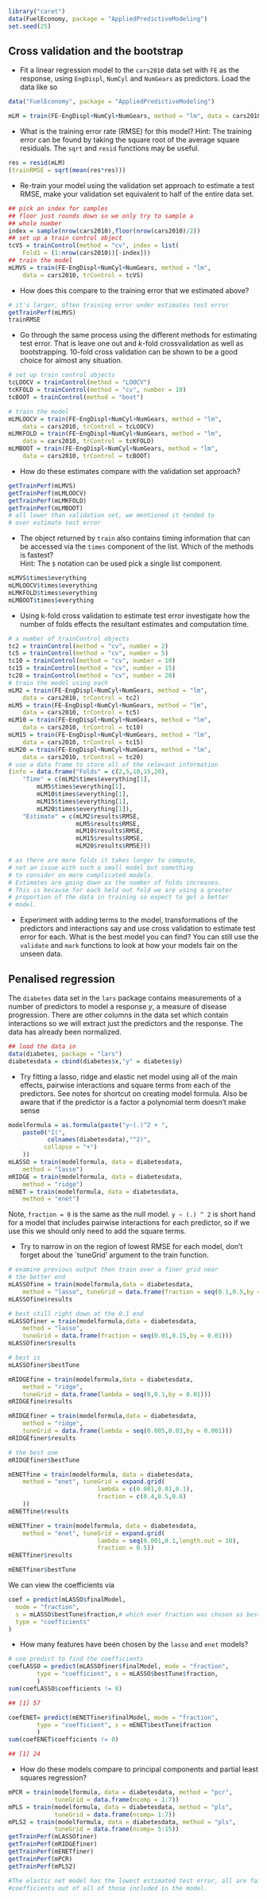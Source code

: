 ```r
library("caret")
data(FuelEconomy, package = "AppliedPredictiveModeling")
set.seed(25)
```



## Cross validation and the bootstrap

- Fit a linear regression model to the `cars2010` data set with `FE` as the response, using `EngDispl`, `NumCyl` and `NumGears` as predictors. Load the data like so 

```r
data("FuelEconomy", package = "AppliedPredictiveModeling")
```


```r
mLM = train(FE~EngDispl+NumCyl+NumGears, method = "lm", data = cars2010)
```


- What is the training error rate (RMSE) for this model?
Hint: The training error can be found by taking the square root of the average square residuals. The `sqrt` and `resid` functions may be useful.


```r
res = resid(mLM)
(trainRMSE = sqrt(mean(res*res)))
```

- Re-train your model using the validation set approach to estimate a test RMSE, make your validation set equivalent to half of the entire data set.


```r
## pick an index for samples
## floor just rounds down so we only try to sample a
## whole number
index = sample(nrow(cars2010),floor(nrow(cars2010)/2))
## set up a train control object
tcVS = trainControl(method = "cv", index = list(
    Fold1 = (1:nrow(cars2010))[-index]))
## train the model
mLMVS = train(FE~EngDispl+NumCyl+NumGears, method = "lm",
    data = cars2010, trControl = tcVS)
```


- How does this compare to the training error that we estimated above?


```r
# it's larger, often training error under estimates test error
getTrainPerf(mLMVS)
trainRMSE
```

- Go through the same process using the different methods for estimating test error. That is leave one out and $k$-fold crossvalidation as well as bootstrapping. $10$-fold cross validation can be shown to be a good choice for almost any situation.


```r
# set up train control objects
tcLOOCV = trainControl(method = "LOOCV")
tcKFOLD = trainControl(method = "cv", number = 10)
tcBOOT = trainControl(method = "boot")

# train the model
mLMLOOCV = train(FE~EngDispl+NumCyl+NumGears, method = "lm",
    data = cars2010, trControl = tcLOOCV)
mLMKFOLD = train(FE~EngDispl+NumCyl+NumGears, method = "lm",
    data = cars2010, trControl = tcKFOLD)
mLMBOOT = train(FE~EngDispl+NumCyl+NumGears, method = "lm",
    data = cars2010, trControl = tcBOOT)
```


- How do these estimates compare with the validation set approach?


```r
getTrainPerf(mLMVS)
getTrainPerf(mLMLOOCV)
getTrainPerf(mLMKFOLD)
getTrainPerf(mLMBOOT)
# all lower than validation set, we mentioned it tended to
# over estimate test error
```

- The object returned by `train` also contains timing information that can be accessed via the `times` component of the list. Which of the methods is fastest?  
Hint: The `$` notation can be used pick a single list component.


```r
mLMVS$times$everything
mLMLOOCV$times$everything
mLMKFOLD$times$everything
mLMBOOT$times$everything
```

- Using k-fold cross validation to estimate test error investigate how the number of folds effects the resultant estimates and computation time.


```r
# a number of trainControl objects 
tc2 = trainControl(method = "cv", number = 2)
tc5 = trainControl(method = "cv", number = 5)
tc10 = trainControl(method = "cv", number = 10)
tc15 = trainControl(method = "cv", number = 15)
tc20 = trainControl(method = "cv", number = 20)
# train the model using each
mLM2 = train(FE~EngDispl+NumCyl+NumGears, method = "lm",
    data = cars2010, trControl = tc2)
mLM5 = train(FE~EngDispl+NumCyl+NumGears, method = "lm",
    data = cars2010, trControl = tc5)
mLM10 = train(FE~EngDispl+NumCyl+NumGears, method = "lm",
    data = cars2010, trControl = tc10)
mLM15 = train(FE~EngDispl+NumCyl+NumGears, method = "lm",
    data = cars2010, trControl = tc15)
mLM20 = train(FE~EngDispl+NumCyl+NumGears, method = "lm",
    data = cars2010, trControl = tc20)
# use a data frame to store all of the relevant information
(info = data.frame("Folds" = c(2,5,10,15,20),
    "Time" = c(mLM2$times$everything[1],
        mLM5$times$everything[1],
        mLM10$times$everything[1],
        mLM15$times$everything[1],
        mLM20$times$everything[1]),
    "Estimate" = c(mLM2$results$RMSE,
                   mLM5$results$RMSE,
                   mLM10$results$RMSE,
                   mLM15$results$RMSE,
                   mLM20$results$RMSE)))
```

```r
# as there are more folds it takes longer to compute,
# not an issue with such a small model but something
# to consider on more complicated models.
# Estimates are going down as the number of folds increases.
# This is because for each held out fold we are using a greater
# proportion of the data in training so expect to get a better
# model.
```


- Experiment with adding terms to the model, transformations of the predictors and interactions say and use cross validation to estimate test error for each. What is the best model you can find? You can still use the `validate` and `mark` functions to look at how your models fair on the unseen data.


## Penalised regression

The `diabetes` data set in the `lars` package contains measurements of a number of predictors to model a response $y$, a measure of disease progression. There are other columns in the data set which contain interactions so we will extract just the predictors and the response. The data has already been normalized.


```r
## load the data in 
data(diabetes, package = "lars")
diabetesdata = cbind(diabetes$x,"y" = diabetes$y)
```

- Try fitting a lasso, ridge and elastic net model using all of the main effects, pairwise interactions and square terms from each of the predictors. See notes for shortcut on creating model formula. Also be aware that if the predictor is a factor a polynomial term doesn't make sense

```r
modelformula = as.formula(paste("y~(.)^2 + ",
    paste0("I(",
           colnames(diabetesdata),"^2)",
          collapse = "+")
    ))
mLASSO = train(modelformula, data = diabetesdata,
    method = "lasso")
mRIDGE = train(modelformula, data = diabetesdata,
    method = "ridge")
mENET = train(modelformula, data = diabetesdata,
    method = "enet")
```


Note, `fraction = 0` is the same as the null model. `y ~ (.) ^ 2` is short hand for a model that includes pairwise interactions for each predictor, so if we use this we should only need to add the square terms.

- Try to narrow in on the region of lowest RMSE for each model, don't forget about the `tuneGrid' argument to the train function.


```r
# examine previous output then train over a finer grid near 
# the better end
mLASSOfine = train(modelformula,data = diabetesdata,
    method = "lasso", tuneGrid = data.frame(fraction = seq(0.1,0.5,by = 0.05)))
mLASSOfine$results
```

```r
# best still right down at the 0.1 end
mLASSOfiner = train(modelformula,data = diabetesdata,
    method = "lasso",
    tuneGrid = data.frame(fraction = seq(0.01,0.15,by = 0.01)))
mLASSOfiner$results
```
```r
# best is
mLASSOfiner$bestTune
```

```r
mRIDGEfine = train(modelformula,data = diabetesdata,
    method = "ridge",
    tuneGrid = data.frame(lambda = seq(0,0.1,by = 0.01)))
mRIDGEfine$results
```

```r
mRIDGEfiner = train(modelformula,data = diabetesdata,
    method = "ridge",
    tuneGrid = data.frame(lambda = seq(0.005,0.03,by = 0.001)))
mRIDGEfiner$results
```

```r
# the best one
mRIDGEfiner$bestTune
```

```r
mENETfine = train(modelformula, data = diabetesdata,
    method = "enet", tuneGrid = expand.grid(
                         lambda = c(0.001,0.01,0.1),
                         fraction = c(0.4,0.5,0.6)
    ))
mENETfine$results
```

```r
mENETfiner = train(modelformula, data = diabetesdata,
    method = "enet", tuneGrid = expand.grid(
                         lambda = seq(0.001,0.1,length.out = 10),
                         fraction = 0.5))
mENETfiner$results
```

```r
mENETfiner$bestTune
```



\noindent We can view the coefficients via


```r
coef = predict(mLASSO$finalModel,
  mode = "fraction",
  s = mLASSO$bestTune$fraction,# which ever fraction was chosen as best
  type = "coefficients"
)
```


- How many features have been chosen by the `lasso` and `enet` models?


```r
# use predict to find the coefficients
coefLASSO = predict(mLASSOfiner$finalModel, mode = "fraction",
        type = "coefficient", s = mLASSO$bestTune$fraction,
        )
sum(coefLASSO$coefficients != 0)
```
```r
## [1] 57
```
```r
coefENET= predict(mENETfiner$finalModel, mode = "fraction",
        type = "coefficient", s = mENET$bestTune$fraction
        )
sum(coefENET$coefficients != 0)
```
```r
## [1] 24
```


- How do these models compare to principal components and partial least squares regression?

```r
mPCR = train(modelformula, data = diabetesdata, method = "pcr",
             tuneGrid = data.frame(ncomp = 1:7))
mPLS = train(modelformula, data = diabetesdata, method = "pls",
             tuneGrid = data.frame(ncomp= 1:7))
mPLS2 = train(modelformula, data = diabetesdata, method = "pls",
             tuneGrid = data.frame(ncomp= 5:15))
getTrainPerf(mLASSOfiner)
getTrainPerf(mRIDGEfiner)
getTrainPerf(mENETfiner)
getTrainPerf(mPCR)
getTrainPerf(mPLS2)
```

```r
#The elastic net model has the lowest estimated test error, all are fairly similar. The elastic net model suggests only 21 non-zero
#coefficients out of all of those included in the model.
```



